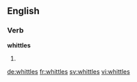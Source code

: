 
==English==

===Verb===
'''whittles'''

# {{third-person singular of|whittle}}

[[de:whittles]]
[[fr:whittles]]
[[sv:whittles]]
[[vi:whittles]]